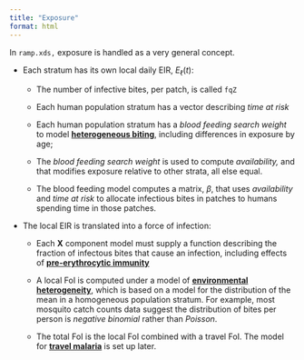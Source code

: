 ```yaml
---
title: "Exposure"
format: html
---
```


In `ramp.xds,` exposure is handled as a very general concept. 

+ Each stratum has its own local daily EIR, $E_\ell(t)$:  
  
    - The number of infective bites, per patch, is called `fqZ`
    
    - Each human population stratum has a vector describing *time at risk*  
    
    - Each human population stratum has a *blood feeding search weight* to model 
    [**heterogeneous biting**](heterogeneous_biting.qmd), including differences in exposure by age; 
    
    - The *blood feeding search weight* is used to compute *availability,* and that modifies exposure relative to other strata, all else equal.  
    
    - The blood feeding model computes a matrix, $\beta,$ that uses *availability* and *time at risk* to allocate infectious bites in patches to humans spending time in those patches. 
    
+ The local EIR is translated into a force of infection: 

    - Each **X** component model must supply a function describing the fraction of infectous bites that cause an infection, including effects of [**pre-erythrocytic immunity**](pe_immunity.qmd) 
    
    - A local FoI is computed under a model of [**environmental heterogeneity**](environmental_heterogeneity.qmd), which is based on a model for the distribution of the mean in a homogeneous population stratum. For example, most mosquito catch counts data suggest the distribution of bites per person is *negative binomial* rather than *Poisson*. 
    
    - The total FoI is the local FoI combined with a travel FoI. The model for [**travel malaria**](travel_malaria.qmd) is set up later. 
